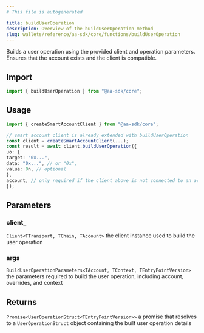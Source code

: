 ```yaml
---
# This file is autogenerated

title: buildUserOperation
description: Overview of the buildUserOperation method
slug: wallets/reference/aa-sdk/core/functions/buildUserOperation
---
```


Builds a user operation using the provided client and operation parameters. Ensures that the account exists and the client is compatible.

## Import

```ts
import { buildUserOperation } from "@aa-sdk/core";
```

## Usage

```ts
import { createSmartAccountClient } from "@aa-sdk/core";

// smart account client is already extended with buildUserOperation
const client = createSmartAccountClient(...);
const result = await client.buildUserOperation({
uo: {
target: "0x...",
data: "0x...", // or "0x",
value: 0n, // optional
},
account, // only required if the client above is not connected to an account
});
```

## Parameters

### client\_

`Client<TTransport, TChain, TAccount>`
the client instance used to build the user operation

### args

`BuildUserOperationParameters<TAccount, TContext, TEntryPointVersion>`
the parameters required to build the user operation, including account, overrides, and context

## Returns

`Promise<UserOperationStruct<TEntryPointVersion>>`
a promise that resolves to a `UserOperationStruct` object containing the built user operation details
